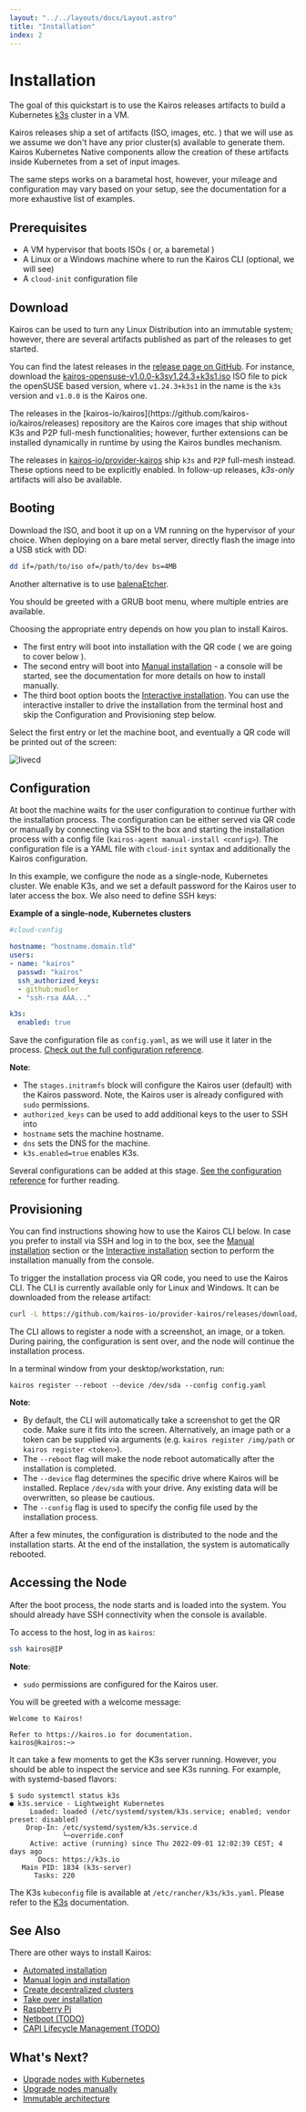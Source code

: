 ```yaml
---
layout: "../../layouts/docs/Layout.astro"
title: "Installation"
index: 2
---
```



# Installation

The goal of this quickstart is to use the Kairos releases artifacts to build a Kubernetes [k3s](https://k3s.io) cluster in a VM.

Kairos releases ship a set of artifacts (ISO, images, etc. ) that we will use as we assume we don't have any prior cluster(s) available to generate them. Kairos Kubernetes Native components allow the creation of these artifacts inside Kubernetes from a set of input images.

The same steps works on a barametal host, however, your mileage and configuration may vary based on your setup, see the documentation for a more exhaustive list of examples.

## Prerequisites

- A VM hypervisor that boots ISOs ( or, a baremetal )
- A Linux or a Windows machine where to run the Kairos CLI (optional, we will see)
- A `cloud-init` configuration file

## Download

Kairos can be used to turn any Linux Distribution into an immutable system; however, there are several artifacts published as part of the releases to get started.

You can find the latest releases in the [release page on GitHub](https://github.com/kairos-io/provider-kairos/releases). For instance, download the [kairos-opensuse-v1.0.0-k3sv1.24.3+k3s1.iso](https://github.com/kairos-io/provider-kairos/releases/download/v1.0.0/kairos-opensuse-v1.0.0-k3sv1.24.3+k3s1.iso) ISO file to pick the openSUSE based version, where `v1.24.3+k3s1` in the name is the `k3s` version and `v1.0.0` is the Kairos one.

<Info>
The releases in the [kairos-io/kairos](https://github.com/kairos-io/kairos/releases) repository are the Kairos core images that ship without K3s and P2P full-mesh functionalities; however, further extensions can be installed dynamically in runtime by using the Kairos bundles mechanism.

The releases in [kairos-io/provider-kairos](https://github.com/kairos-io/provider-kairos/releases) ship `k3s` and `P2P` full-mesh instead. These options need to be explicitly enabled. In follow-up releases, _k3s-only_ artifacts will also be available.

</Info>

## Booting

Download the ISO, and boot it up on a VM running on the hypervisor of your choice. When deploying on a bare metal server, directly flash the image into a USB stick with DD:

```bash
dd if=/path/to/iso of=/path/to/dev bs=4MB
```

Another alternative is to use [balenaEtcher](https://www.balena.io/etcher/).

You should be greeted with a GRUB boot menu, where multiple entries are available. 

Choosing the appropriate entry depends on how you plan to install Kairos. 

- The first entry will boot into installation with the QR code ( we are going to cover below ).
- The second entry will boot into [Manual installation](/installation/manual) - a console will be started, see the documentation for more details on how to install manually.
- The third boot option boots the [Interactive installation](/installation/interactive). You can use the interactive installer to drive the installation from the terminal host and skip the Configuration and Provisioning step below.

Select the first entry or let the machine boot, and eventually a QR code will be printed out of the screen:

![livecd](https://user-images.githubusercontent.com/2420543/189219806-29b4deed-b4a1-4704-b558-7a60ae31caf2.gif)

## Configuration

At boot the machine waits for the user configuration to continue further with the installation process. 
The configuration can be either served via QR code or manually by connecting via SSH to the box and starting the installation process with a config file (`kairos-agent manual-install <config>`). The configuration file is a YAML file with `cloud-init` syntax and additionally the Kairos configuration.

In this example, we configure the node as a single-node, Kubernetes cluster. We enable K3s, and we set a default password for the Kairos user to later access the box. We also need to define SSH keys:

**Example of a single-node, Kubernetes clusters**

```yaml
#cloud-config

hostname: "hostname.domain.tld"
users:
- name: "kairos"
  passwd: "kairos"
  ssh_authorized_keys:
  - github:mudler
  - "ssh-rsa AAA..."

k3s:
  enabled: true
```

Save the configuration file as `config.yaml`, as we will use it later in the process. [Check out the full configuration reference](/reference/configuration).

**Note**:

- The `stages.initramfs` block will configure the Kairos user (default) with the Kairos password. Note, the Kairos user is already configured with `sudo` permissions.
- `authorized_keys` can be used to add additional keys to the user to SSH into
- `hostname` sets the machine hostname.
- `dns` sets the DNS for the machine.
- `k3s.enabled=true` enables K3s.

<Info>

Several configurations can be added at this stage. [See the configuration reference](/reference/configuration) for further reading.

</Info>

## Provisioning

<Info>

You can find instructions showing how to use the Kairos CLI below. In case you prefer to install via SSH and log in to the box, see the [Manual installation](/installation/manual) section or the [Interactive installation](/installation/interactive) section to perform the installation manually from the console.

</Info>

To trigger the installation process via QR code, you need to use the Kairos CLI. The CLI is currently available only for Linux and Windows. It can be downloaded from the release artifact:

```bash
curl -L https://github.com/kairos-io/provider-kairos/releases/download/v1.0.0/kairos-cli-v1.0.0-Linux-x86_64.tar.gz -o - | tar -xvzf - -C .
```

The CLI allows to register a node with a screenshot, an image, or a token. During pairing, the configuration is sent over, and the node will continue the installation process.

In a terminal window from your desktop/workstation, run:

```
kairos register --reboot --device /dev/sda --config config.yaml
```

**Note**:

- By default, the CLI will automatically take a screenshot to get the QR code. Make sure it fits into the screen. Alternatively, an image path or a token can be supplied via arguments (e.g. `kairos register /img/path` or `kairos register <token>`).
- The `--reboot` flag will make the node reboot automatically after the installation is completed.
- The `--device` flag determines the specific drive where Kairos will be installed. Replace `/dev/sda` with your drive. Any existing data will be overwritten, so please be cautious.
- The `--config` flag is used to specify the config file used by the installation process.

After a few minutes, the configuration is distributed to the node and the installation starts. At the end of the installation, the system is automatically rebooted.

## Accessing the Node

After the boot process, the node starts and is loaded into the system. You should already have SSH connectivity when the console is available.

To access to the host, log in as `kairos`:

```bash
ssh kairos@IP
```

**Note**:

- `sudo` permissions are configured for the Kairos user.

You will be greeted with a welcome message:

```
Welcome to Kairos!

Refer to https://kairos.io for documentation.
kairos@kairos:~>
```

It can take a few moments to get the K3s server running. However, you should be able to inspect the service and see K3s running. For example, with systemd-based flavors:

```
$ sudo systemctl status k3s
● k3s.service - Lightweight Kubernetes
     Loaded: loaded (/etc/systemd/system/k3s.service; enabled; vendor preset: disabled)
    Drop-In: /etc/systemd/system/k3s.service.d
             └─override.conf
     Active: active (running) since Thu 2022-09-01 12:02:39 CEST; 4 days ago
       Docs: https://k3s.io
   Main PID: 1834 (k3s-server)
      Tasks: 220
```

The K3s `kubeconfig` file is available at `/etc/rancher/k3s/k3s.yaml`. Please refer to the [K3s](https://rancher.com/docs/k3s/latest/en/) documentation.

## See Also

There are other ways to install Kairos:

- [Automated installation](/installation/automated)
- [Manual login and installation](/installation/manual)
- [Create decentralized clusters](/installation/p2p)
- [Take over installation](/installation/takeover)
- [Raspberry Pi](/installation/raspberry)
- [Netboot (TODO)]()
- [CAPI Lifecycle Management (TODO)]()

## What's Next?

- [Upgrade nodes with Kubernetes](/upgrade/kubernetes)
- [Upgrade nodes manually](/upgrade/manual)
- [Immutable architecture](/architecture/immutable)
